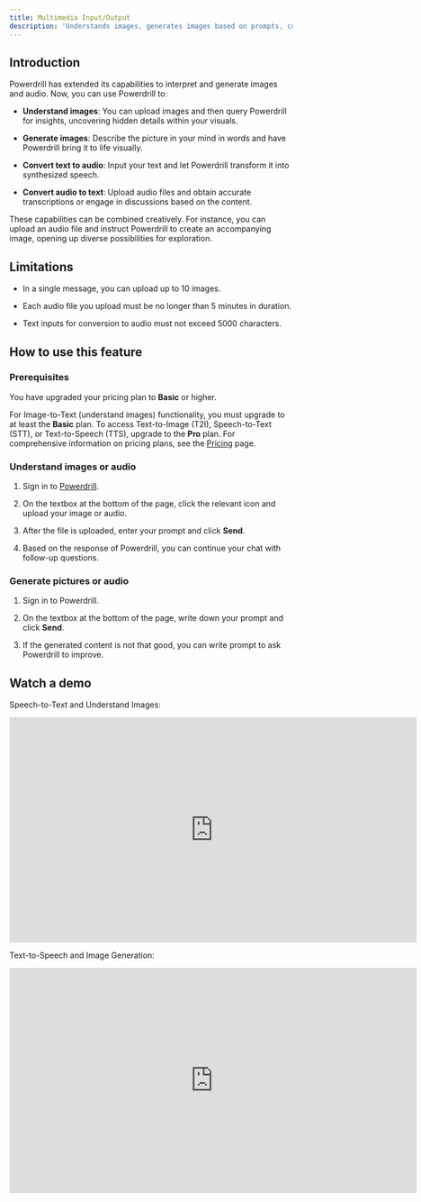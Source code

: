 ```yaml
---
title: Multimedia Input/Output
description: 'Understands images, generates images based on prompts, converts text to audio, and converts audio to text.'
---
```


## Introduction

Powerdrill has extended its capabilities to interpret and generate images and audio. Now, you can use Powerdrill to:

- **Understand images**: You can upload images and then query Powerdrill for insights, uncovering hidden details within your visuals.

- **Generate images**: Describe the picture in your mind in words and have Powerdrill bring it to life visually.

- **Convert text to audio**: Input your text and let Powerdrill transform it into synthesized speech.

- **Convert audio to text**: Upload audio files and obtain accurate transcriptions or engage in discussions based on the content.

These capabilities can be combined creatively. For instance, you can upload an audio file and instruct Powerdrill to create an accompanying image, opening up diverse possibilities for exploration.


## Limitations

- In a single message, you can upload up to 10 images.

- Each audio file you upload must be no longer than 5 minutes in duration.

- Text inputs for conversion to audio must not exceed 5000 characters.



## How to use this feature

### Prerequisites

You have upgraded your pricing plan to **Basic** or higher.

For Image-to-Text (understand images) functionality, you must upgrade to at least the **Basic** plan. To access Text-to-Image (T2I), Speech-to-Text (STT), or Text-to-Speech (TTS), upgrade to the **Pro** plan. For comprehensive information on pricing plans, see the [Pricing](https://powerdrill.ai/pricing) page.



### Understand images or audio

1. Sign in to [Powerdrill](https://powerdrill.ai/).

2. On the textbox at the bottom of the page, click the relevant icon and upload your image or audio. 

3. After the file is uploaded, enter your prompt and click **Send**.

4. Based on the response of Powerdrill, you can continue your chat with follow-up questions.


### Generate pictures or audio

1. Sign in to Powerdrill.

2. On the textbox at the bottom of the page, write down your prompt and click **Send**.

3. If the generated content is not that good, you can write prompt to ask Powerdrill to improve.




## Watch a demo

Speech-to-Text and Understand Images:

<iframe width="724" height="400" src="https://www.youtube.com/embed/Yvlt0Bat780" title="Audio-to-Text and Understand Images" frameborder="0" allow="accelerometer; autoplay; clipboard-write; encrypted-media; gyroscope; picture-in-picture; web-share" allowfullscreen></iframe>

Text-to-Speech and Image Generation:

<iframe width="724" height="400" src="https://www.youtube.com/embed/St_NRK9-ZRs" title="One-Click Text-to-Speech and Image Generation" frameborder="0" allow="accelerometer; autoplay; clipboard-write; encrypted-media; gyroscope; picture-in-picture; web-share" allowfullscreen></iframe>
